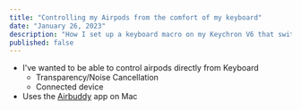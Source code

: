 ```yaml
---
title: "Controlling my Airpods from the comfort of my keyboard"
date: "January 26, 2023"
description: "How I set up a keyboard macro on my Keychron V6 that switches between noise cancellation and transparency modes."
published: false
---
```


- I've wanted to be able to control airpods directly from Keyboard
  - Transparency/Noise Cancellation
  - Connected device
- Uses the [Airbuddy](https://v2.airbuddy.app/) app on Mac
